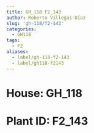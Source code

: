 ```yaml
---
title: GH_118 F2_143
author: Roberto Villegas-Diaz
slug: 'gh-118/f2-143'
categories:
  - GH118
tags:
  - F2
aliases:
  - label/gh-118-f2-143
  - label/gh118-f2143
---
```


# **House**: GH_118
# **Plant ID**: F2_143
